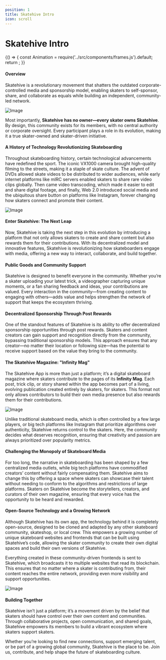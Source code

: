 ```yaml
---
position: 1
title: Skatehive Intro
icon: scroll
---
```



# Skatehive Intro

<div
    style={{
        display: 'flex',
        justifyContent: 'center',
        alignItems: 'center',
        flexDirection: 'column',
    }}
>
<BrowserOnly>
  {() => {
    const Animation = require('../src/components/frames.js').default;
    return <Animation />;
  }}
</BrowserOnly>
</div>

#### Overview

Skatehive is a revolutionary movement that shatters the outdated corporate-controlled media and sponsorship model, enabling skaters to self-sponsor, share, and collaborate as equals while building an independent, community-led network.

![Image](https://ipfs.skatehive.app/ipfs/QmbzyAq6rBnuNohzddiDQN4w5sENS8sGMUnki2gjbKFN7e)

Most importantly, **Skatehive has no owner—every skater owns Skatehive**. By design, this community exists for its members, with no central authority or corporate oversight. Every participant plays a role in its evolution, making it a true skater-owned and skater-driven initiative.

#### A History of Technology Revolutionizing Skateboarding

Throughout skateboarding history, certain technological advancements have redefined the sport. The iconic VX1000 camera brought high-quality filming to the streets, making it a staple of skate culture. The advent of DVDs allowed skate videos to be distributed to wider audiences, while early internet platforms like mIRC servers enabled skaters to share rare video clips globally. Then came video transcoding, which made it easier to edit and share digital footage, and finally, Web 2.0 introduced social media and the ubiquitous share button on platforms like Instagram, forever changing how skaters connect and promote their content.

![Image](https://ipfs.skatehive.app/ipfs/QmSt5VnN6P4k3ja1D723F46GtpEzZnxcaZwMHqpv7saPri)

#### Enter Skatehive: The Next Leap

Now, Skatehive is taking the next step in this evolution by introducing a platform that not only allows skaters to create and share content but also rewards them for their contributions. With its decentralized model and innovative features, Skatehive is revolutionizing how skateboarders engage with media, offering a new way to interact, collaborate, and build together.

#### Public Goods and Community Support

Skatehive is designed to benefit everyone in the community. Whether you’re a skater uploading your latest trick, a videographer capturing unique moments, or a fan sharing feedback and ideas, your contributions are valued. Every interaction in the community—from creating content to engaging with others—adds value and helps strengthen the network of support that keeps the ecosystem thriving.

#### Decentralized Sponsorship Through Post Rewards

One of the standout features of Skatehive is its ability to offer decentralized sponsorship opportunities through post rewards. Skaters and content creators can gain support and recognition directly from the community, bypassing traditional sponsorship models. This approach ensures that any creator—no matter their location or following size—has the potential to receive support based on the value they bring to the community.

#### The Skatehive Magazine: "Infinity Mag"

The Skatehive App is more than just a platform; it’s a digital skateboard magazine where skaters contribute to the pages of its **Infinity Mag**. Each post, trick clip, or story shared within the app becomes part of a living, evolving publication created entirely by skaters, for skaters. This format not only allows contributors to build their own media presence but also rewards them for their contributions.

![Image](https://ipfs.skatehive.app/ipfs/QmPvSv7iRDrHJTxBpqeoyi5utA8QmgEUCuAiQ2JsYCGz4m)

Unlike traditional skateboard media, which is often controlled by a few large players, or big tech platforms like Instagram that prioritize algorithms over authenticity, Skatehive returns control to the skaters. Here, the community decides what deserves recognition, ensuring that creativity and passion are always prioritized over popularity metrics.

#### Challenging the Monopoly of Skateboard Media

For too long, the narrative in skateboarding has been shaped by a few centralized media outlets, while big tech platforms have commodified creators’ content without fairly compensating them. Skatehive aims to change this by offering a space where skaters can showcase their talent without needing to conform to the algorithms and restrictions of large platforms. Skaters on Skatehive become the storytellers, creators, and curators of their own magazine, ensuring that every voice has the opportunity to be heard and rewarded.

#### Open-Source Technology and a Growing Network

Although Skatehive has its own app, the technology behind it is completely open-source, designed to be cloned and adapted by any other skateboard community, skateshop, or local crew. This empowers a growing number of unique skateboard websites and frontends that can be built using Skatehive’s code, allowing the skater community to create their own digital spaces and build their own versions of Skatehive.

Everything created in these community-driven frontends is sent to Skatehive, which broadcasts it to multiple websites that read its blockchain. This ensures that no matter where a skater is contributing from, their content reaches the entire network, providing even more visibility and support opportunities.

![Image](https://ipfs.skatehive.app/ipfs/QmePbuFW6b86qDRbKXqpTr5rU8HKF6VRpboxiy9JH3Eujb)

#### Building Together

Skatehive isn’t just a platform; it’s a movement driven by the belief that skaters should have control over their own content and communities. Through collaborative projects, open communication, and shared goals, Skatehive empowers its members to build a vibrant ecosystem where skaters support skaters.

Whether you’re looking to find new connections, support emerging talent, or be part of a growing global community, Skatehive is the place to be. Join us, contribute, and help shape the future of skateboarding culture.
